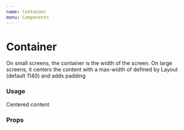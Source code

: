 ```yaml
---
name: Container
menu: Components
---
```




# Container

On small screens, the container is the width of the screen. On large screens, it centers the content with a max-width of defined by Layout (default 1140) and adds padding

### Usage

<Playground>
  <LayoutProvider>
    <Box backgroundColor="#67c6bb" padding={3}>
      <Container
        fluid={false} // Should not contain width
        size={undefined} // Override default container size
      >
        <Box backgroundColor="white" padding={3}>
          <Text>Centered content</Text>
        </Box>
      </Container>
    </Box>
  </LayoutProvider>
</Playground>

### Props

<Props of={Container} />

